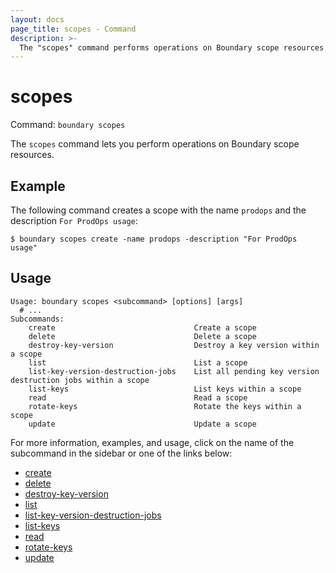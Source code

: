 ```yaml
---
layout: docs
page_title: scopes - Command
description: >-
  The "scopes" command performs operations on Boundary scope resources.
---
```


# scopes

Command: `boundary scopes`

The `scopes` command lets you perform operations on Boundary scope resources.

## Example

The following command creates a scope with the name `prodops` and the description `For ProdOps usage`:

```shell-session
$ boundary scopes create -name prodops -description "For ProdOps usage"
```

## Usage

<CodeBlockConfig hideClipboard>

```shell-session
Usage: boundary scopes <subcommand> [options] [args]
  # ...
Subcommands:
    create                               Create a scope
    delete                               Delete a scope
    destroy-key-version                  Destroy a key version within a scope
    list                                 List a scope
    list-key-version-destruction-jobs    List all pending key version destruction jobs within a scope
    list-keys                            List keys within a scope
    read                                 Read a scope
    rotate-keys                          Rotate the keys within a scope
    update                               Update a scope
```

</CodeBlockConfig>

For more information, examples, and usage, click on the name
of the subcommand in the sidebar or one of the links below:

- [create](/boundary/docs/commands/scopes/create)
- [delete](/boundary/docs/commands/scopes/delete)
- [destroy-key-version](/boundary/docs/commands/scopes/destroy-key-version)
- [list](/boundary/docs/commands/scopes/list)
- [list-key-version-destruction-jobs](/boundary/docs/commands/scopes/list-key-version-destruction-jobs)
- [list-keys](/boundary/docs/commands/scopes/list-keys)
- [read](/boundary/docs/commands/scopes/read)
- [rotate-keys](/boundary/docs/commands/scopes/rotate-keys)
- [update](/boundary/docs/commands//scopes/update)